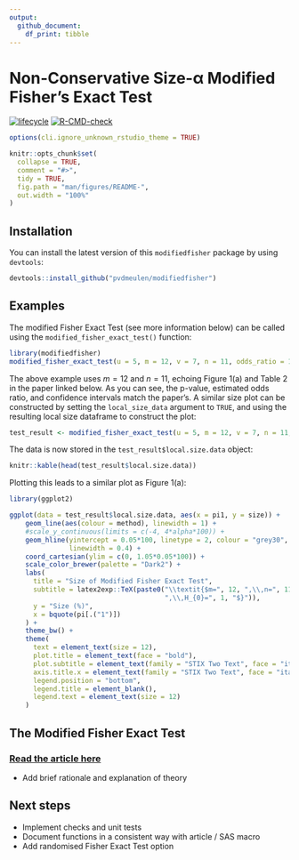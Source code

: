 ```yaml
---
output:
  github_document:
    df_print: tibble
---
```


<!-- README.md is generated from README.Rmd. Please edit that file -->

# Non-Conservative Size-α Modified Fisher's Exact Test
<!-- badges: start -->
[![lifecycle](https://img.shields.io/badge/lifecycle-experimental-orange.svg)](https://www.tidyverse.org/lifecycle/#experimental)
[![R-CMD-check](https://github.com/pvdmeulen/modifiedfisher/actions/workflows/R-CMD-check.yaml/badge.svg)](https://github.com/pvdmeulen/modifiedfisher/actions/workflows/R-CMD-check.yaml)
<!-- badges: end -->

```r
options(cli.ignore_unknown_rstudio_theme = TRUE)

knitr::opts_chunk$set(
  collapse = TRUE,
  comment = "#>",
  tidy = TRUE,
  fig.path = "man/figures/README-",
  out.width = "100%"
)

```

## Installation

You can install the latest version of this `modifiedfisher` package by using `devtools`:

```r
devtools::install_github("pvdmeulen/modifiedfisher")
```

## Examples

The modified Fisher Exact Test (see more information below) can be called using the `modified_fisher_exact_test()` function:

```r
library(modifiedfisher)
modified_fisher_exact_test(u = 5, m = 12, v = 7, n = 11, odds_ratio = 1, alpha = 0.05)
```

The above example uses $m = 12$ and $n = 11$, echoing Figure 1(a) and Table 2 in the paper linked below. As you can see, the p-value, estimated odds ratio, and confidence intervals match the paper's. A similar size plot can be constructed by setting the `local_size_data` argument to `TRUE`, and using the resulting local size dataframe to construct the plot:

```r
test_result <- modified_fisher_exact_test(u = 5, m = 12, v = 7, n = 11, odds_ratio = 1, alpha = 0.05, local_size_data = TRUE)
```

The data is now stored in the `test_result$local.size.data` object:

```r
knitr::kable(head(test_result$local.size.data))
```

Plotting this leads to a similar plot as Figure 1(a):

```r
library(ggplot2)

ggplot(data = test_result$local.size.data, aes(x = pi1, y = size)) +
    geom_line(aes(colour = method), linewidth = 1) +
    #scale_y_continuous(limits = c(-4, 4*alpha*100)) +
    geom_hline(yintercept = 0.05*100, linetype = 2, colour = "grey30",
               linewidth = 0.4) +
    coord_cartesian(ylim = c(0, 1.05*0.05*100)) +
    scale_color_brewer(palette = "Dark2") +
    labs(
      title = "Size of Modified Fisher Exact Test",
      subtitle = latex2exp::TeX(paste0("\\textit{$m=", 12, ",\\,n=", 11,
                                       ",\\,H_{0}=", 1, "$}")),
      y = "Size (%)",
      x = bquote(pi[.("1")])
    ) +
    theme_bw() +
    theme(
      text = element_text(size = 12),
      plot.title = element_text(face = "bold"),
      plot.subtitle = element_text(family = "STIX Two Text", face = "italic"),
      axis.title.x = element_text(family = "STIX Two Text", face = "italic"),
      legend.position = "bottom",
      legend.title = element_blank(),
      legend.text = element_text(size = 12)
    )

```

## The Modified Fisher Exact Test

### [Read the article here](https://www.researchgate.net/publication/351111885_Consistent_Confidence_Limits_P_Values_and_Power_of_the_Non-Conservative_Size_-a_Modified_Fisher_Exact_Test)

- Add brief rationale and explanation of theory

## Next steps

- Implement checks and unit tests
- Document functions in a consistent way with article / SAS macro
- Add randomised Fisher Exact Test option
